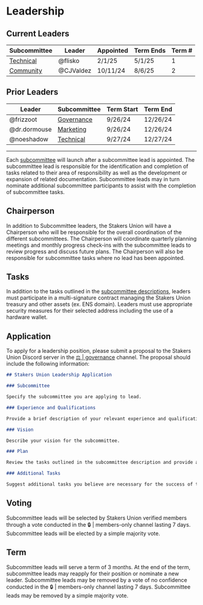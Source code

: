 # Leadership

## Current Leaders

| Subcommittee                                      | Leader    | Appointed | Term Ends | Term # |
| ------------------------------------------------- | --------- | --------- | --------- | ------ |
| [Technical](/governance/subcommittees#-technical) | @flisko   | 2/1/25    | 5/1/25    | 1      |
| [Community](/governance/subcommittees#-community) | @CJValdez | 10/11/24  | 8/6/25    | 2      |

## Prior Leaders

| Leader               | Subcommittee                                        | Term Start | Term End |
| -------------------- | --------------------------------------------------- | ---------- | -------- |
| @frizzoot            | [Governance](/governance/subcommittees#-governance) | 9/26/24    | 12/26/24 |
| @dr.dormouse         | [Marketing](/governance/subcommittees#-marketing)   | 9/26/24    | 12/26/24 |
| @noeshadow           | [Technical](/governance/subcommittees#-technical)   | 9/27/24    | 12/27/24 |

---

Each [subcommittee](/governance/subcommittees) will launch after a subcommittee lead is appointed. The subcommittee lead is responsible for the identification and completion of tasks related to their area of responsibility as well as the development or expansion of related documentation. Subcommittee leads may in turn nominate additional subcommittee participants to assist with the completion of subcommittee tasks.

## Chairperson

In addition to Subcommittee leaders, the Stakers Union will have a Chairperson who will be responsible for the overall coordination of the different subcommittees. The Chairperson will coordinate quarterly planning meetings and monthly progress check-ins with the subcommittee leads to review progress and discuss future plans. The Chairperson will also be responsible for subcommittee tasks where no lead has been appointed.

## Tasks

In addition to the tasks outlined in the [subcommittee descriptions](/governance/subcommittees), leaders must participate in a multi-signature contract managing the Stakers Union treasury and other assets (ex. ENS domain). Leaders must use appropriate security measures for their selected address including the use of a hardware wallet.

## Application

To apply for a leadership position, please submit a proposal to the Stakers Union Discord server in the [⚖️ | governance](https://discord.gg/Ky49AwEAYN) channel. The proposal should include the following information:

```md copy
## Stakers Union Leadership Application

### Subcommittee

Specify the subcommittee you are applying to lead.

### Experience and Qualifications

Provide a brief description of your relevant experience and qualifications.

### Vision

Describe your vision for the subcommittee.

### Plan

Review the tasks outlined in the subcommittee description and provide a brief description of how you plan to complete them.

### Additional Tasks

Suggest additional tasks you believe are necessary for the success of the subcommittee.
```

## Voting

Subcommittee leads will be selected by Stakers Union verified members through a vote conducted in the 🔒 | members-only channel lasting 7 days. Subcommittee leads will be elected by a simple majority vote.

## Term

Subcommittee leads will serve a term of 3 months. At the end of the term, subcommittee leads may reapply for their position or nominate a new leader. Subcommittee leads may be removed by a vote of no confidence conducted in the 🔒 | members-only channel lasting 7 days. Subcommittee leads may be removed by a simple majority vote.
